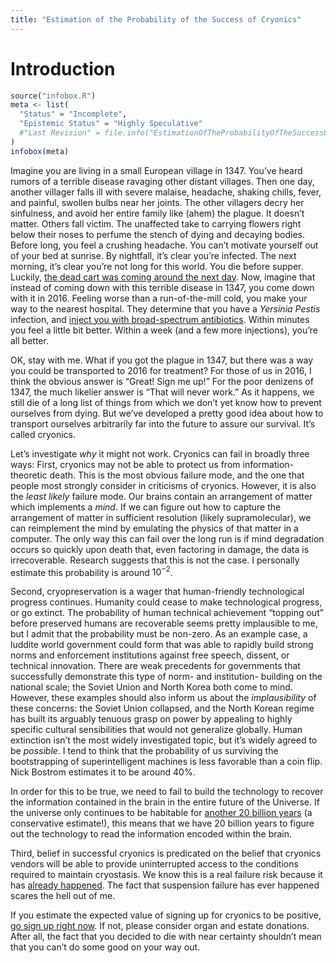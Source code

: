 ```yaml
---
title: "Estimation of the Probability of the Success of Cryonics"
---
```


# Introduction

```r
source("infobox.R")
meta <- list(
  "Status" = "Incomplete",
  "Epistemic Status" = "Highly Speculative"
  #"Last Revision" = file.info("EstimationOfTheProbabilityOfTheSuccessOfCryonics.Rmd")$mtime
)
infobox(meta)
```

Imagine you are living in a small European village in 1347\. You've heard rumors of a terrible disease ravaging other distant villages. Then one day, another villager falls ill with severe malaise, headache, shaking chills, fever, and painful, swollen bulbs near her joints. The other villagers decry her sinfulness, and avoid her entire family like (ahem) the plague. It doesn't matter. Others fall victim. The unaffected take to carrying flowers right below their noses to perfume the stench of dying and decaying bodies. Before long, you feel a crushing headache. You can't motivate yourself out of your bed at sunrise. By nightfall, it's clear you're infected. The next morning, it's clear you're not long for this world. You die before supper. Luckily, [the dead cart was coming around the next day](https://youtu.be/grbSQ6O6kbs). Now, imagine that instead of coming down with this terrible disease in 1347, you come down with it in 2016\. Feeling worse than a run-of-the-mill cold, you make your way to the nearest hospital. They determine that you have a _Yersinia Pestis_ infection, and [inject you with broad-spectrum antibiotics](https://en.wikipedia.org/wiki/Yersinia_pestis#Treatment). Within minutes you feel a little bit better. Within a week (and a few more injections), you're all better.

OK, stay with me. What if you got the plague in 1347, but there was a way you could be transported to 2016 for treatment? For those of us in 2016, I think the obvious answer is "Great! Sign me up!" For the poor denizens of 1347, the much likelier answer is "That will never work." As it happens, we still die of a long list of things from which we don't yet know how to prevent ourselves from dying. But we've developed a pretty good idea about how to transport ourselves arbitrarily far into the future to assure our survival. It's called cryonics.

Let's investigate _why_ it might not work. Cryonics can fail in broadly three ways: First, cryonics may not be able to protect us from information-theoretic death. This is the most obvious failure mode, and the one that people most strongly consider in criticisms of cryonics. However, it is also the _least likely_ failure mode. Our brains contain an arrangement of matter which implements a _mind_. If we can figure out how to capture the arrangement of matter in sufficient resolution (likely supramolecular), we can reimplement the mind by emulating the physics of that matter in a computer. The only way this can fail over the long run is if mind degradation occurs so quickly upon death that, even factoring in damage, the data is irrecoverable. Research suggests that this is not the case. I personally estimate this probability is around $10^{-2}$.

Second, cryopreservation is a wager that human-friendly technological progress continues. Humanity could cease to make technological progress, or go extinct. The probability of human technical achievement "topping out" before preserved humans are recoverable seems pretty implausible to me, but I admit that the probability must be non-zero. As an example case, a luddite world government could form that was able to rapidly build strong norms and enforcement institutions against free speech, dissent, or technical innovation. There are weak precedents for governments that successfully demonstrate this type of norm- and institution- building on the national scale; the Soviet Union and North Korea both come to mind. However, these examples should also inform us about the _implausibility_ of these concerns: the Soviet Union collapsed, and the North Korean regime has built its arguably tenuous grasp on power by appealing to highly specific cultural sensibilities that would not generalize globally. Human extinction isn't the most widely investigated topic, but it's widely agreed to be _possible_. I tend to think that the probability of us surviving the bootstrapping of superintelligent machines is less favorable than a coin flip. Nick Bostrom estimates it to be around 40%.

In order for this to be true, we need to fail to build the technology to recover the information contained in the brain in the entire future of the Universe. If the universe only continues to be habitable for [another 20 billion years](https://en.wikipedia.org/wiki/Chronology_of_the_universe#Big_Rip:_.E2.89.A520_billion_years_from_now) (a conservative estimate!), this means that we have 20 billion years to figure out the technology to read the information encoded within the brain.

Third, belief in successful cryonics is predicated on the belief that cryonics vendors will be able to provide uninterrupted access to the conditions required to maintain cryostasis. We know this is a real failure risk because it has [already happened](http://www.alcor.org/Library/html/suspensionfailures.html). The fact that suspension failure has ever happened scares the hell out of me.

If you estimate the expected value of signing up for cryonics to be positive, [go sign up right now](http://www.alcor.org/). If not, please consider organ and estate donations. After all, the fact that you decided to die with near certainty shouldn't mean that you can't do some good on your way out.
